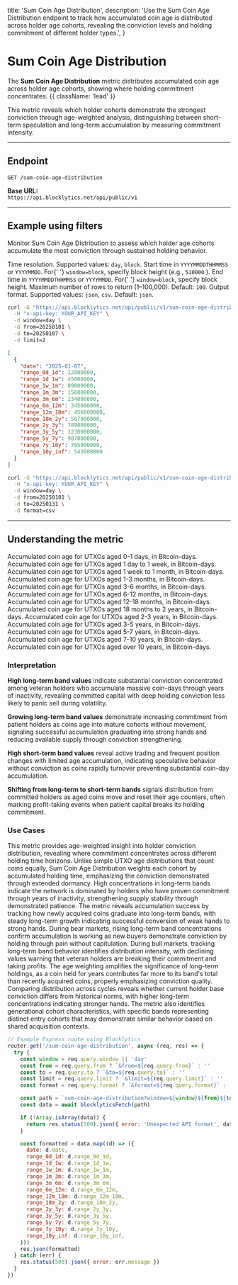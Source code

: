   title: 'Sum Coin Age Distribution',
  description:
    'Use the Sum Coin Age Distribution endpoint to track how accumulated coin age is distributed across holder age cohorts, revealing the conviction levels and holding commitment of different holder types.',
}

# Sum Coin Age Distribution

The **Sum Coin Age Distribution** metric distributes accumulated coin age across holder age cohorts, showing where holding commitment concentrates. {{ className: 'lead' }}

This metric reveals which holder cohorts demonstrate the strongest conviction through age-weighted analysis, distinguishing between short-term speculation and long-term accumulation by measuring commitment intensity.

---

## Endpoint

`GET /sum-coin-age-distribution`

**Base URL:**  
`https://api.blocklytics.net/api/public/v1`

---

## Example using filters

<Row>
  <Col>

Monitor Sum Coin Age Distribution to assess which holder age cohorts accumulate the most conviction through sustained holding behavior.

<Properties>
  <Property name="window" type="string">
    Time resolution. Supported values: <code>day</code>, <code>block</code>.
  </Property>
  <Property name="from" type="string">
    Start time in <code>YYYYMMDDTHHMMSS</code> or <code>YYYYMMDD</code>. For{' '}
    <code>window=block</code>, specify block height (e.g., <code>510000</code>
    ).
  </Property>
  <Property name="to" type="string">
    End time in <code>YYYYMMDDTHHMMSS</code> or <code>YYYYMMDD</code>. For{' '}
    <code>window=block</code>, specify block height.
  </Property>
  <Property name="limit" type="integer">
    Maximum number of rows to return (1–100,000). Default: <code>100</code>.
  </Property>
  <Property name="format" type="string">
    Output format. Supported values: <code>json</code>, <code>csv</code>.
    Default: <code>json</code>.
  </Property>
</Properties>

  </Col>
  <Col>

```bash {title="Requesting Sum Coin Age Distribution data"}
curl -G "https://api.blocklytics.net/api/public/v1/sum-coin-age-distribution" \
  -H "x-api-key: YOUR_API_KEY" \
  -d window=day \
  -d from=20250101 \
  -d to=20250107 \
  -d limit=2
```

```json {title="Sample JSON response"}
[
  {
    "date": "2025-01-07",
    "range_0d_1d": 12000000,
    "range_1d_1w": 45000000,
    "range_1w_1m": 89000000,
    "range_1m_3m": 156000000,
    "range_3m_6m": 234000000,
    "range_6m_12m": 345000000,
    "range_12m_18m": 456000000,
    "range_18m_2y": 567000000,
    "range_2y_3y": 789000000,
    "range_3y_5y": 1230000000,
    "range_5y_7y": 987000000,
    "range_7y_10y": 765000000,
    "range_10y_inf": 543000000
  }
]
```

```bash {title="Exporting as CSV"}
curl -G "https://api.blocklytics.net/api/public/v1/sum-coin-age-distribution" \
  -H "x-api-key: YOUR_API_KEY" \
  -d window=day \
  -d from=20250101 \
  -d to=20250131 \
  -d format=csv
```

  </Col>
</Row>

---

## Understanding the metric

<Row>
  <Col>

<Properties>
  <Property name="range_0d_1d" type="number">
    Accumulated coin age for UTXOs aged 0-1 days, in Bitcoin-days.
  </Property>
  <Property name="range_1d_1w" type="number">
    Accumulated coin age for UTXOs aged 1 day to 1 week, in Bitcoin-days.
  </Property>
  <Property name="range_1w_1m" type="number">
    Accumulated coin age for UTXOs aged 1 week to 1 month, in Bitcoin-days.
  </Property>
  <Property name="range_1m_3m" type="number">
    Accumulated coin age for UTXOs aged 1-3 months, in Bitcoin-days.
  </Property>
  <Property name="range_3m_6m" type="number">
    Accumulated coin age for UTXOs aged 3-6 months, in Bitcoin-days.
  </Property>
  <Property name="range_6m_12m" type="number">
    Accumulated coin age for UTXOs aged 6-12 months, in Bitcoin-days.
  </Property>
  <Property name="range_12m_18m" type="number">
    Accumulated coin age for UTXOs aged 12-18 months, in Bitcoin-days.
  </Property>
  <Property name="range_18m_2y" type="number">
    Accumulated coin age for UTXOs aged 18 months to 2 years, in Bitcoin-days.
  </Property>
  <Property name="range_2y_3y" type="number">
    Accumulated coin age for UTXOs aged 2-3 years, in Bitcoin-days.
  </Property>
  <Property name="range_3y_5y" type="number">
    Accumulated coin age for UTXOs aged 3-5 years, in Bitcoin-days.
  </Property>
  <Property name="range_5y_7y" type="number">
    Accumulated coin age for UTXOs aged 5-7 years, in Bitcoin-days.
  </Property>
  <Property name="range_7y_10y" type="number">
    Accumulated coin age for UTXOs aged 7-10 years, in Bitcoin-days.
  </Property>
  <Property name="range_10y_inf" type="number">
    Accumulated coin age for UTXOs aged over 10 years, in Bitcoin-days.
  </Property>
</Properties>

### Interpretation

**High long-term band values** indicate substantial conviction concentrated among veteran holders who accumulate massive coin-days through years of inactivity, revealing committed capital with deep holding conviction less likely to panic sell during volatility.

**Growing long-term band values** demonstrate increasing commitment from patient holders as coins age into mature cohorts without movement, signaling successful accumulation graduating into strong hands and reducing available supply through conviction strengthening.

**High short-term band values** reveal active trading and frequent position changes with limited age accumulation, indicating speculative behavior without conviction as coins rapidly turnover preventing substantial coin-day accumulation.

**Shifting from long-term to short-term bands** signals distribution from committed holders as aged coins move and reset their age counters, often marking profit-taking events when patient capital breaks its holding commitment.

### Use Cases

This metric provides age-weighted insight into holder conviction distribution, revealing where commitment concentrates across different holding time horizons. Unlike simple UTXO age distributions that count coins equally, Sum Coin Age Distribution weights each cohort by accumulated holding time, emphasizing the conviction demonstrated through extended dormancy. High concentrations in long-term bands indicate the network is dominated by holders who have proven commitment through years of inactivity, strengthening supply stability through demonstrated patience. The metric reveals accumulation success by tracking how newly acquired coins graduate into long-term bands, with steady long-term growth indicating successful conversion of weak hands to strong hands. During bear markets, rising long-term band concentrations confirm accumulation is working as new buyers demonstrate conviction by holding through pain without capitulation. During bull markets, tracking long-term band behavior identifies distribution intensity, with declining values warning that veteran holders are breaking their commitment and taking profits. The age weighting amplifies the significance of long-term holdings, as a coin held for years contributes far more to its band's total than recently acquired coins, properly emphasizing conviction quality. Comparing distribution across cycles reveals whether current holder base conviction differs from historical norms, with higher long-term concentrations indicating stronger hands. The metric also identifies generational cohort characteristics, with specific bands representing distinct entry cohorts that may demonstrate similar behavior based on shared acquisition contexts.

  </Col>
  <Col>

```js {title="Node.js (Express) example"}
// Example Express route using Blocklytics
router.get('/sum-coin-age-distribution', async (req, res) => {
  try {
    const window = req.query.window || 'day'
    const from = req.query.from ? `&from=${req.query.from}` : ''
    const to = req.query.to ? `&to=${req.query.to}` : ''
    const limit = req.query.limit ? `&limit=${req.query.limit}` : ''
    const format = req.query.format ? `&format=${req.query.format}` : ''

    const path = `sum-coin-age-distribution?window=${window}${from}${to}${limit}${format}`
    const data = await blocklyticsFetch(path)

    if (!Array.isArray(data)) {
      return res.status(500).json({ error: 'Unexpected API format', data })
    }

    const formatted = data.map((d) => ({
      date: d.date,
      range_0d_1d: d.range_0d_1d,
      range_1d_1w: d.range_1d_1w,
      range_1w_1m: d.range_1w_1m,
      range_1m_3m: d.range_1m_3m,
      range_3m_6m: d.range_3m_6m,
      range_6m_12m: d.range_6m_12m,
      range_12m_18m: d.range_12m_18m,
      range_18m_2y: d.range_18m_2y,
      range_2y_3y: d.range_2y_3y,
      range_3y_5y: d.range_3y_5y,
      range_5y_7y: d.range_5y_7y,
      range_7y_10y: d.range_7y_10y,
      range_10y_inf: d.range_10y_inf,
    }))
    res.json(formatted)
  } catch (err) {
    res.status(500).json({ error: err.message })
  }
})
```

  </Col>
</Row>
